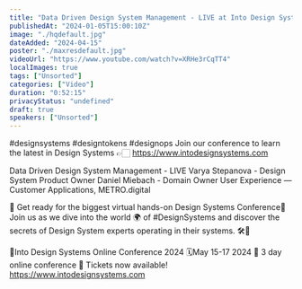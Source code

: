 ```yaml
---
title: "Data Driven Design System Management - LIVE at Into Design Systems"
publishedAt: "2024-01-05T15:00:10Z"
image: "./hqdefault.jpg"
dateAdded: "2024-04-15"
poster: "./maxresdefault.jpg"
videoUrl: "https://www.youtube.com/watch?v=XRHe3rCqTT4"
localImages: true
tags: ["Unsorted"]
categories: ["Video"]
duration: "0:52:15"
privacyStatus: "undefined"
draft: true
speakers: ["Unsorted"]
---
```

#designsystems #designtokens #designops 
Join our conference to learn the latest in Design Systems 👉🏻 https://www.intodesignsystems.com

Data Driven Design System Management  - LIVE 
Varya Stepanova - Design System Product Owner
Daniel Miebach - Domain Owner User Experience — Customer Applications, METRO.digital

🌟 Get ready for the biggest virtual hands-on Design Systems Conference🌟
Join us as we dive into the world 🌍 of #DesignSystems and discover the secrets of Design System experts operating in their systems. 🛠️🎨

📐Into Design Systems Online Conference 2024
🗓️May 15-17 2024
🚀 3 day online conference
🎫 Tickets now available! 
https://www.intodesignsystems.com
